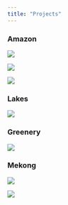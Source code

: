 ```yaml
---
title: "Projects"
---
```


### Amazon
::: {.grid}
::: {.g-col-6}
[![](/images/Slide4.jpeg)](Amazon/amazon_pub.qmd){fig-alt="Amazon"}
:::

::: {.g-col-6}
[![](/images/quarto.png)](https://weijingg.github.io/mapping_amazon/){fig-alt="Amazon website"}
:::

::: {.g-col-6}
[![](/images/amazon_three/Slide1.png)](Amazon/amazon_three.qmd){fig-alt="Three Amazons"}
:::
:::

::: {.grid}
::: {.g-col-6}
### Lakes
[![](/images/Slide6.jpeg)](Lakes/lakes_pub.qmd){fig-alt="Lakes"}
:::

::: {.g-col-6}
### Greenery
[![](/images/skyrise.png)](https://storymaps.arcgis.com/stories/25467ad902224761b111cd5f588f8d0e){fig-alt="Skyrise greenery"}
:::
:::

### Mekong
::: {.grid}
::: {.g-col-6}
[![](/images/Slide8.jpeg)](Mekong/dams_pub.qmd){fig-alt="Mekong"}
:::

::: {.g-col-6}
[![](/images/story.png)](Mekong/dams_story.html){fig-alt="Story"}
:::
:::
